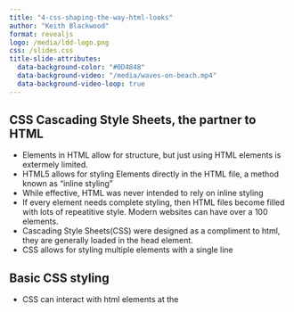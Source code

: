 ```yaml
---
title: "4-css-shaping-the-way-html-looks"
author: "Keith Blackwood"
format: revealjs
logo: /media/ldd-logo.png
css: /slides.css
title-slide-attributes:
  data-background-color: "#0D4848"
  data-background-video: "/media/waves-on-beach.mp4"
  data-background-video-loop: true
---
```


## CSS Cascading Style Sheets, the partner to HTML

- Elements in HTML allow for structure, but just using HTML elements is extermely limited.
- HTML5 allows for styling Elements directly in the HTML file, a method known as "inline styling"
- While effective, HTML was never intended to rely on inline styling
- If every element needs complete styling, then HTML files become filled with lots of repeatitive style. Modern websites can have over a 100 elements.
- Cascading Style Sheets(CSS) were designed as a compliment to html, they are generally loaded in the head element.
- CSS allows for styling multiple elements with a single line

## Basic CSS styling

- CSS can interact with html elements at the
